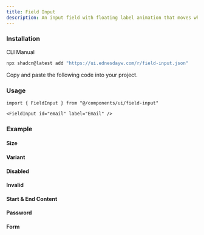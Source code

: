 ```yaml
---
title: Field Input
description: An input field with floating label animation that moves when the field is focused or has content.
---
```


### Installation
<Tabs defaultValue="cli">

<TabsList>
  <TabsTrigger value="cli">CLI</TabsTrigger>
  <TabsTrigger value="manual">Manual</TabsTrigger>
</TabsList>

<TabsContent value="cli">

```bash
npx shadcn@latest add "https://ui.ednesdayw.com/r/field-input.json"
```

</TabsContent>

<TabsContent value="manual">

<Steps>

<Step>Copy and paste the following code into your project.</Step>

<ComponentSource name="field-input" />

</Steps>

</TabsContent>

</Tabs>

### Usage

```tsx
import { FieldInput } from "@/components/ui/field-input"

<FieldInput id="email" label="Email" />
```

### Example

#### Size
<ComponentPreview name="field-input-size-demo" />

#### Variant
<ComponentPreview name="field-input-variant-demo" />

#### Disabled
<ComponentPreview name="field-input-disabled-demo" />

#### Invalid
<ComponentPreview name="field-input-invalid-demo" />

#### Start & End Content
<ComponentPreview name="field-input-start-end-content-demo" />

#### Password
<ComponentPreview name="field-input-password-demo" />

#### Form
<ComponentPreview name="field-input-form-demo" />
